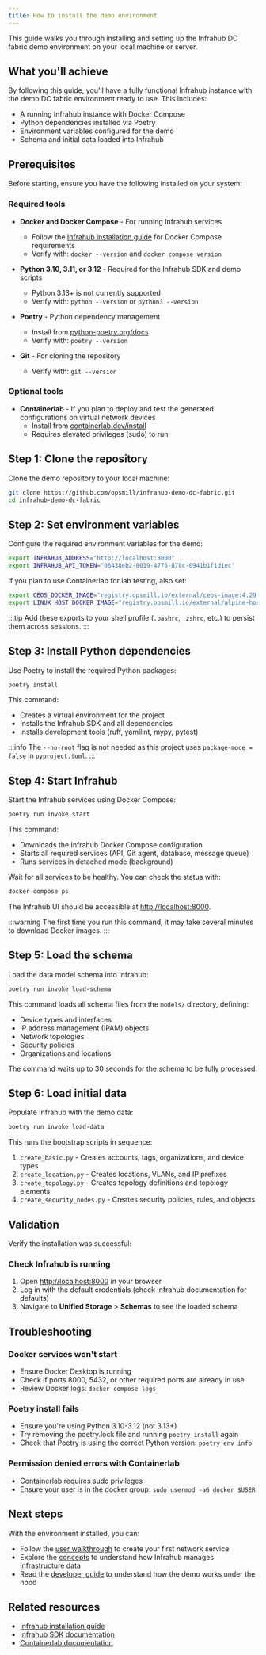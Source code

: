 ```yaml
---
title: How to install the demo environment
---
```


This guide walks you through installing and setting up the Infrahub DC fabric demo environment on your local machine or server.

## What you'll achieve

By following this guide, you'll have a fully functional Infrahub instance with the demo DC fabric environment ready to use. This includes:

- A running Infrahub instance with Docker Compose
- Python dependencies installed via Poetry
- Environment variables configured for the demo
- Schema and initial data loaded into Infrahub

## Prerequisites

Before starting, ensure you have the following installed on your system:

### Required tools

- **Docker and Docker Compose** - For running Infrahub services
  - Follow the [Infrahub installation guide](https://docs.infrahub.app/guides/installation#using-curl-and-docker-compose) for Docker Compose requirements
  - Verify with: `docker --version` and `docker compose version`

- **Python 3.10, 3.11, or 3.12** - Required for the Infrahub SDK and demo scripts
  - Python 3.13+ is not currently supported
  - Verify with: `python --version` or `python3 --version`

- **Poetry** - Python dependency management
  - Install from [python-poetry.org/docs](https://python-poetry.org/docs)
  - Verify with: `poetry --version`

- **Git** - For cloning the repository
  - Verify with: `git --version`

### Optional tools

- **Containerlab** - If you plan to deploy and test the generated configurations on virtual network devices
  - Install from [containerlab.dev/install](https://containerlab.dev/install/)
  - Requires elevated privileges (sudo) to run

## Step 1: Clone the repository

Clone the demo repository to your local machine:

```bash
git clone https://github.com/opsmill/infrahub-demo-dc-fabric.git
cd infrahub-demo-dc-fabric
```

## Step 2: Set environment variables

Configure the required environment variables for the demo:

```bash
export INFRAHUB_ADDRESS="http://localhost:8000"
export INFRAHUB_API_TOKEN="06438eb2-8019-4776-878c-0941b1f1d1ec"
```

If you plan to use Containerlab for lab testing, also set:

```bash
export CEOS_DOCKER_IMAGE="registry.opsmill.io/external/ceos-image:4.29.0.2F"
export LINUX_HOST_DOCKER_IMAGE="registry.opsmill.io/external/alpine-host:v3.1.1"
```

:::tip
Add these exports to your shell profile (`.bashrc`, `.zshrc`, etc.) to persist them across sessions.
:::

## Step 3: Install Python dependencies

Use Poetry to install the required Python packages:

```bash
poetry install
```

This command:

- Creates a virtual environment for the project
- Installs the Infrahub SDK and all dependencies
- Installs development tools (ruff, yamllint, mypy, pytest)

:::info
The `--no-root` flag is not needed as this project uses `package-mode = false` in `pyproject.toml`.
:::

## Step 4: Start Infrahub

Start the Infrahub services using Docker Compose:

```bash
poetry run invoke start
```

This command:

- Downloads the Infrahub Docker Compose configuration
- Starts all required services (API, Git agent, database, message queue)
- Runs services in detached mode (background)

Wait for all services to be healthy. You can check the status with:

```bash
docker compose ps
```

The Infrahub UI should be accessible at [http://localhost:8000](http://localhost:8000).

:::warning
The first time you run this command, it may take several minutes to download Docker images.
:::

## Step 5: Load the schema

Load the data model schema into Infrahub:

```bash
poetry run invoke load-schema
```

This command loads all schema files from the `models/` directory, defining:

- Device types and interfaces
- IP address management (IPAM) objects
- Network topologies
- Security policies
- Organizations and locations

The command waits up to 30 seconds for the schema to be fully processed.

## Step 6: Load initial data

Populate Infrahub with the demo data:

```bash
poetry run invoke load-data
```

This runs the bootstrap scripts in sequence:

1. `create_basic.py` - Creates accounts, tags, organizations, and device types
2. `create_location.py` - Creates locations, VLANs, and IP prefixes
3. `create_topology.py` - Creates topology definitions and topology elements
4. `create_security_nodes.py` - Creates security policies, rules, and objects

## Validation

Verify the installation was successful:

### Check Infrahub is running

1. Open [http://localhost:8000](http://localhost:8000) in your browser
2. Log in with the default credentials (check Infrahub documentation for defaults)
3. Navigate to **Unified Storage** > **Schemas** to see the loaded schema

## Troubleshooting

### Docker services won't start

- Ensure Docker Desktop is running
- Check if ports 8000, 5432, or other required ports are already in use
- Review Docker logs: `docker compose logs`

### Poetry install fails

- Ensure you're using Python 3.10-3.12 (not 3.13+)
- Try removing the poetry.lock file and running `poetry install` again
- Check that Poetry is using the correct Python version: `poetry env info`

### Permission denied errors with Containerlab

- Containerlab requires sudo privileges
- Ensure your user is in the docker group: `sudo usermod -aG docker $USER`

## Next steps

With the environment installed, you can:

- Follow the [user walkthrough](./user-walkthrough.mdx) to create your first network service
- Explore the [concepts](./concepts.mdx) to understand how Infrahub manages infrastructure data
- Read the [developer guide](./developer-guide.mdx) to understand how the demo works under the hood

## Related resources

- [Infrahub installation guide](https://docs.infrahub.app/guides/installation)
- [Infrahub SDK documentation](https://docs.infrahub.app/python-sdk/introduction)
- [Containerlab documentation](https://containerlab.dev)
